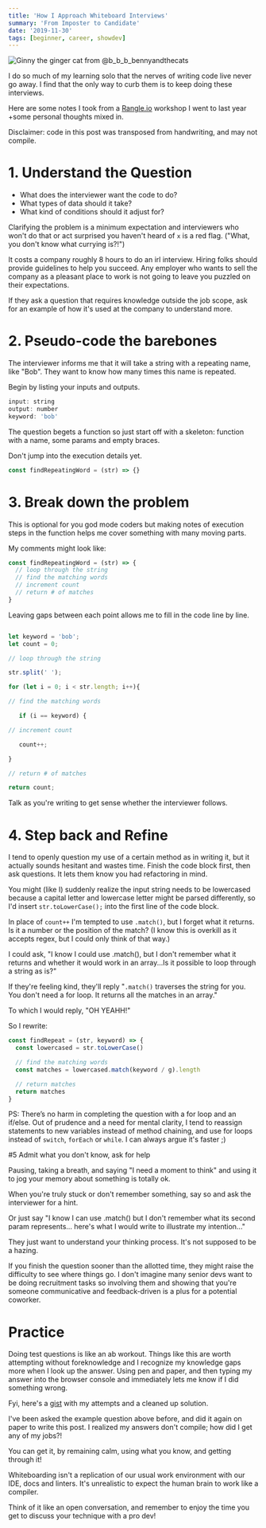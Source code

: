 ```yaml
---
title: 'How I Approach Whiteboard Interviews'
summary: 'From Imposter to Candidate'
date: '2019-11-30'
tags: [beginner, career, showdev]
---
```


![Ginny the ginger cat from @b_b_b_bennyandthecats](https://instagram.com/b_b_b_bennyandthecats?igshid=1xbymb8yd56zw)

I do so much of my learning solo that the nerves of writing code live never go away. I find that the only way to curb them is to keep doing these interviews.

Here are some notes I took from a [Rangle.io](https://rangle.io/) workshop I went to last year +some personal thoughts mixed in.

Disclaimer: code in this post was transposed from handwriting, and may not compile.

# 1. Understand the Question

- What does the interviewer want the code to do?
- What types of data should it take?
- What kind of conditions should it adjust for?

Clarifying the problem is a minimum expectation and interviewers who won't do that or act surprised you haven't heard of `x` is a red flag. ("What, you don't know what currying is?!")

It costs a company roughly 8 hours to do an irl interview. Hiring folks should provide guidelines to help you succeed. Any employer who wants to sell the company as a pleasant place to work is not going to leave you puzzled on their expectations.

If they ask a question that requires knowledge outside the job scope, ask for an example of how it's used at the company to understand more.

# 2. Pseudo-code the barebones

The interviewer informs me that it will take a string with a repeating name, like "Bob". They want to know how many times this name is repeated.

Begin by listing your inputs and outputs.

```javascript
input: string
output: number
keyword: 'bob'
```

The question begets a function so just start off with a skeleton: function with a name, some params and empty braces.

Don't jump into the execution details yet.

```javascript
const findRepeatingWord = (str) => {}
```

# 3. Break down the problem

This is optional for you god mode coders but making notes of execution steps in the function helps me cover something with many moving parts.

My comments might look like:

```javascript
const findRepeatingWord = (str) => {
  // loop through the string
  // find the matching words
  // increment count
  // return # of matches
}
```

Leaving gaps between each point allows me to fill in the code line by line.

```javascript

let keyword = 'bob';
let count = 0;

// loop through the string

str.split(' ');

for (let i = 0; i < str.length; i++){

// find the matching words

   if (i == keyword) {

// increment count

   count++;

}

// return # of matches

return count;

```

Talk as you're writing to get sense whether the interviewer follows.

# 4. Step back and Refine

I tend to openly question my use of a certain method as in writing it, but it actually sounds hesitant and wastes time. Finish the code block first, then ask questions. It lets them know you had refactoring in mind.

You might (like I) suddenly realize the input string needs to be lowercased because a capital letter and lowercase letter might be parsed differently, so I'd insert `str.toLowerCase();` into the first line of the code block.

In place of `count++` I'm tempted to use `.match()`, but I forget what it returns. Is it a number or the position of the match?
(I know this is overkill as it accepts regex, but I could only think of that way.)

I could ask, "I know I could use .match(), but I don't remember what it returns and whether it would work in an array...Is it possible to loop through a string as is?"

If they're feeling kind, they'll reply "`.match()` traverses the string for you. You don't need a for loop. It returns all the matches in an array."

To which I would reply, "OH YEAHH!"

So I rewrite:

```javascript
const findRepeat = (str, keyword) => {
  const lowercased = str.toLowerCase()

  // find the matching words
  const matches = lowercased.match(keyword / g).length

  // return matches
  return matches
}
```

PS: There’s no harm in completing the question with a for loop and an if/else. Out of prudence and a need for mental clarity, I tend to reassign statements to new variables instead of method chaining, and use for loops instead of `switch`, `forEach` or `while`. I can always argue it's faster ;)

#5 Admit what you don't know, ask for help

Pausing, taking a breath, and saying "I need a moment to think" and using it to jog your memory about something is totally ok.

When you're truly stuck or don't remember something, say so and ask the interviewer for a hint.

Or just say "I know I can use .match() but I don't remember what its second param represents... here's what I would write to illustrate my intention..."

They just want to understand your thinking process. It's not supposed to be a hazing.

If you finish the question sooner than the allotted time, they might raise the difficulty to see where things go. I don't imagine many senior devs want to be doing recruitment tasks so involving them and showing that you're someone communicative and feedback-driven is a plus for a potential coworker.

# Practice

Doing test questions is like an ab workout. Things like this are worth attempting without foreknowledge and I recognize my knowledge gaps more when I look up the answer. Using pen and paper, and then typing my answer into the browser console and immediately lets me know if I did something wrong.

Fyi, here's a [gist](https://gist.github.com/usrrname/70819ab3421e1c3e93ed8accea212b88) with my attempts and a cleaned up solution.

I've been asked the example question above before, and did it again on paper to write this post. I realized my answers don't compile; how did I get any of my jobs?!

You can get it, by remaining calm, using what you know, and getting through it!

Whiteboarding isn't a replication of our usual work environment with our IDE, docs and linters. It's unrealistic to expect the human brain to work like a compiler.

Think of it like an open conversation, and remember to enjoy the time you get to discuss your technique with a pro dev!
